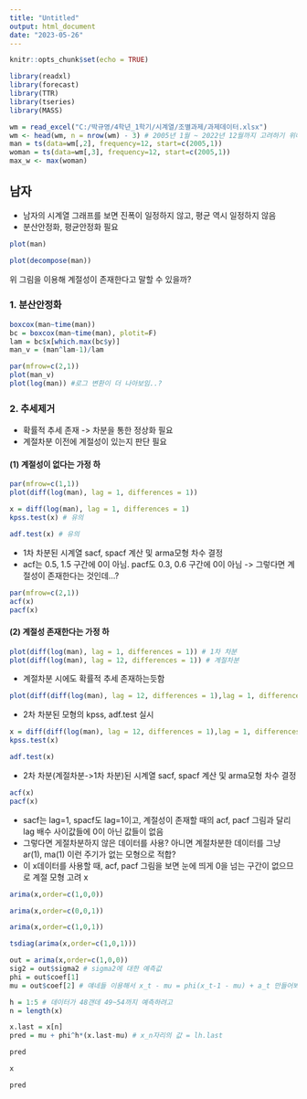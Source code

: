 ---
title: "Untitled"
output: html_document
date: "2023-05-26"
---

```{r setup, include=FALSE}
knitr::opts_chunk$set(echo = TRUE)
```

```{r}
library(readxl)
library(forecast)
library(TTR)
library(tseries)
library(MASS)

wm = read_excel("C:/박규영/4학년_1학기/시계열/조별과제/과제데이터.xlsx")
wm <- head(wm, n = nrow(wm) - 3) # 2005년 1월 ~ 2022년 12월까지 고려하기 위해
man = ts(data=wm[,2], frequency=12, start=c(2005,1))
woman = ts(data=wm[,3], frequency=12, start=c(2005,1))
max_w <- max(woman)
```

## 남자 

- 남자의 시계열 그래프를 보면 진폭이 일정하지 않고, 평균 역시 일정하지 않음 
- 분산안정화, 평균안정화 필요


```{r}
plot(man)
```

```{r}
plot(decompose(man)) 
```

위 그림을 이용해 계절성이 존재한다고 말할 수 있을까?

### 1. 분산안정화

```{r}
boxcox(man~time(man))
bc = boxcox(man~time(man), plotit=F)
lam = bc$x[which.max(bc$y)]
man_v = (man^lam-1)/lam
```

```{r}
par(mfrow=c(2,1))
plot(man_v)
plot(log(man)) #로그 변환이 더 나아보임..?
```

### 2. 추세제거

- 확률적 추세 존재 -> 차분을 통한 정상화 필요
- 계절차분 이전에 계절성이 있는지 판단 필요 

#### (1) 계절성이 없다는 가정 하 

```{r}
par(mfrow=c(1,1))
plot(diff(log(man), lag = 1, differences = 1))
```

```{r}
x = diff(log(man), lag = 1, differences = 1)
kpss.test(x) # 유의
```

```{r}
adf.test(x) # 유의
```

- 1차 차분된 시계열 sacf, spacf 계산 및 arma모형 차수 결정 
- acf는 0.5, 1.5 구간에 0이 아님. pacf도 0.3, 0.6 구간에 0이 아님 -> 그렇다면 계절성이 존재한다는 것인데...?

```{r}
par(mfrow=c(2,1))
acf(x)
pacf(x)
```

#### (2) 계절성 존재한다는 가정 하 

```{r}
plot(diff(log(man), lag = 1, differences = 1)) # 1차 차분
plot(diff(log(man), lag = 12, differences = 1)) # 계절차분
```

- 계절차분 시에도 확률적 추세 존재하는듯함

```{r}
plot(diff(diff(log(man), lag = 12, differences = 1),lag = 1, differences = 1)) # 계절차분->1차차분 
```

- 2차 차분된 모형의 kpss, adf.test 실시 

```{r}
x = diff(diff(log(man), lag = 12, differences = 1),lag = 1, differences = 1) 
kpss.test(x)
```

```{r}
adf.test(x)
```

- 2차 차분(계절차분->1차 차분)된 시계열 sacf, spacf 계산 및 arma모형 차수 결정 

```{r}
acf(x)
pacf(x)
```

- sacf는 lag=1, spacf도 lag=1이고, 계절성이 존재할 때의 acf, pacf 그림과 달리 lag 배수 사이값들에 0이 아닌 값들이 없음
- 그렇다면 게절차분하지 않은 데이터를 사용? 아니면 계절차분한 데이터를 그냥 ar(1), ma(1) 이런 주기가 없는 모형으로 적합? 
- 이 x데이터를 사용할 때, acf, pacf 그림을 보면 눈에 띄게 0을 넘는 구간이 없으므로 계절 모형 고려 x

```{r}
arima(x,order=c(1,0,0))
```

```{r}
arima(x,order=c(0,0,1))
```

```{r}
arima(x,order=c(1,0,1))
```

```{r}
tsdiag(arima(x,order=c(1,0,1)))
```

```{r}
out = arima(x,order=c(1,0,0))
sig2 = out$sigma2 # sigma2에 대한 예측값
phi = out$coef[1]
mu = out$coef[2] # 얘네들 이용해서 x_t - mu = phi(x_t-1 - mu) + a_t 만들어봐 

h = 1:5 # 데이터가 48갠데 49~54까지 예측하려고 
n = length(x)

x.last = x[n]
pred = mu + phi^h*(x.last-mu) # x_n자리의 값 = lh.last
```

```{r}
pred
```

```{r}
x
```

```{r}
pred
```


